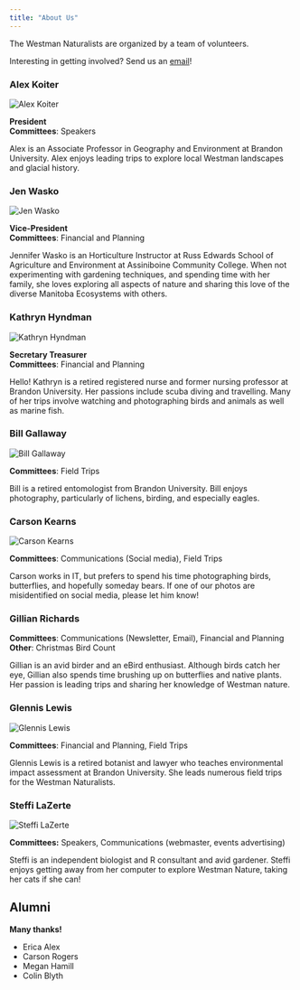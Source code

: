 ```yaml
---
title: "About Us"
---
```



The Westman Naturalists are organized by a team of volunteers.

Interesting in getting involved? Send us an [email](mailto:westman.naturalists@gmail.com)!


### Alex Koiter

::: {.column-margin}
![](images/alex.jpg){fig-alt="Alex Koiter" title="Alex Koiter"}
:::

[**President**]{.large}<br>
**Committees**: Speakers

Alex is an Associate Professor in Geography and Environment at Brandon University.
Alex enjoys leading trips to explore local Westman landscapes and glacial history.



### Jen Wasko 
::: {.column-margin}
![](images/jen.jpg){fig-alt="Jen Wasko" title="Jen Wasko"}
:::

[**Vice-President**]{.large}<br>
**Committees**: Financial and Planning

Jennifer Wasko is an Horticulture Instructor at Russ Edwards School of Agriculture and Environment at Assiniboine Community College. When not experimenting with gardening techniques, and spending time with her family, she loves exploring all aspects of nature and sharing this love of the diverse Manitoba Ecosystems with others. 


### Kathryn Hyndman

::: {.column-margin}
![](images/kathryn_sm.jpg){fig-alt="Kathryn Hyndman" title="Kathryn Hyndman"}
:::

[**Secretary Treasurer**]{.large}<br>
**Committees**: Financial and Planning

Hello! Kathryn is a retired registered nurse and former nursing professor at Brandon University. Her passions include scuba diving and travelling. Many of her trips involve watching and photographing birds and animals as well as marine fish.




### Bill Gallaway
::: {.column-margin}
![](images/bill.jpg){fig-alt="Bill Gallaway" title="Bill Gallaway"}
:::

**Committees**: Field Trips

Bill is a retired entomologist from Brandon University. Bill enjoys photography, particularly of lichens, birding, and especially eagles.

### Carson Kearns
::: {.column-margin}
![](images/carson.jpg){fig-alt="Carson Kearns" title="Carson Kearns"}
:::

**Committees**: Communications (Social media), Field Trips

Carson works in IT, but prefers to spend his time photographing birds, butterflies, and hopefully someday bears. If one of our photos are misidentified on social media, please let him know! 

### Gillian Richards
::: {.column-margin}
<!--![](images/)-->
:::

**Committees**: Communications (Newsletter, Email), Financial and Planning<br>
**Other**: Christmas Bird Count

Gillian is an avid birder and an eBird enthusiast.
Although birds catch her eye, Gillian also spends time
brushing up on butterflies and native plants.
Her passion is leading trips and sharing her knowledge of Westman nature.


### Glennis Lewis

::: {.column-margin}
![](images/Glennis.jpg){fig-alt="Glennis Lewis" title="Glennis Lewis"}
:::

**Committees**: Financial and Planning, Field Trips

Glennis Lewis is a retired botanist and lawyer who teaches environmental impact assessment at Brandon University. She leads numerous field trips for the Westman Naturalists.

### Steffi LaZerte

::: {.column-margin}
![](images/steffi.jpg){fig-alt="Steffi LaZerte" title="Steffi LaZerte"}
:::

**Committees:** Speakers, Communications (webmaster, events advertising)

Steffi is an independent biologist and R consultant and avid gardener.
Steffi enjoys getting away from her computer to explore Westman Nature, taking her cats if she can!









## Alumni
[**Many thanks!**]{.large}

- Erica Alex
- Carson Rogers
- Megan Hamill
- Colin Blyth

<!--
### Erica Alex
::: {.column-margin}
![](images/erica.JPG){fig-alt="Erica Alex" title="Erica Alex"}
:::

**Committees**: Communications (Social media), Speakers

Erica studies environmental biology as an undergraduate student at the University of Saskatchewan. She spends her summers as a technician surveying birds, her primary passion, but is always excited to see new and interesting plants and butterflies!

-->


